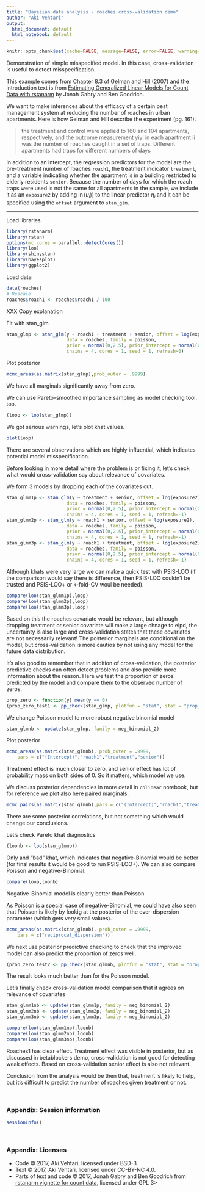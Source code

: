```yaml
---
title: "Bayesian data analysis - roaches cross-validation demo"
author: "Aki Vehtari"
output:
  html_document: default
  html_notebook: default
---
```


```r
knitr::opts_chunk$set(cache=FALSE, message=FALSE, error=FALSE, warning=FALSE, comment=NA, out.width='95%')
```

Demonstration of simple misspecified model. In this case, cross-validation
is useful to detect misspecification.

This example comes from Chapter 8.3 of [Gelman and Hill (2007)](http://www.stat.columbia.edu/~gelman/arm/) and the introduction text is from [Estimating Generalized Linear Models for Count Data with rstanarm](https://cran.r-project.org/web/packages/rstanarm/vignettes/count.html) by Jonah Gabry and Ben Goodrich.

We want to make inferences about the efficacy of a certain pest management system at reducing the number of roaches in urban apartments. Here is how Gelman and Hill describe the experiment (pg. 161):

> the treatment and control were applied to 160 and 104 apartments, respectively, and the outcome measurement yiyi in each apartment ii was the number of roaches caught in a set of traps. Different apartments had traps for different numbers of days

In addition to an intercept, the regression predictors for the model are the pre-treatment number of roaches `roach1`, the treatment indicator `treatment`, and a variable indicating whether the apartment is in a building restricted to elderly residents `senior`. Because the number of days for which the roach traps were used is not the same for all apartments in the sample, we include it as an `exposure2` by adding $\ln(u_i)$) to the linear predictor $\eta_i$ and it can be specified using the `offset` argument to `stan_glm`.

___

Load libraries

```r
library(rstanarm)
library(rstan)
options(mc.cores = parallel::detectCores())
library(loo)
library(shinystan)
library(bayesplot)
library(ggplot2)
```

Load data
```r
data(roaches)
# Rescale
roaches$roach1 <- roaches$roach1 / 100
```

XXX
Copy explanation

Fit with stan_glm
```r
stan_glmp <- stan_glm(y ~ roach1 + treatment + senior, offset = log(exposure2),
                      data = roaches, family = poisson, 
                      prior = normal(0,2.5), prior_intercept = normal(0,5),
                      chains = 4, cores = 1, seed = 1, refresh=0)
```

Plot posterior
```r
mcmc_areas(as.matrix(stan_glmp),prob_outer = .9999)
```
We have all marginals significantly away from zero.

We can use Pareto-smoothed importance sampling as model checking tool, too.
```r
(loop <- loo(stan_glmp))
```
We got serious warnings, let's plot khat values.
```r
plot(loop)
```
There are several observations which are highly influential, which
indicates potential model misspecification.

Before looking in more detail where the problem is or fixing it, let's check what would cross-validation say about relevance of covariates.

We form 3 models by dropping each of the covariates out.
```r
stan_glmm1p <- stan_glm(y ~ treatment + senior, offset = log(exposure2),
                      data = roaches, family = poisson, 
                      prior = normal(0,2.5), prior_intercept = normal(0,5),
                      chains = 4, cores = 1, seed = 1, refresh=-1)
stan_glmm2p <- stan_glm(y ~ roach1 + senior, offset = log(exposure2),
                      data = roaches, family = poisson, 
                      prior = normal(0,2.5), prior_intercept = normal(0,5),
                      chains = 4, cores = 1, seed = 1, refresh=-1)
stan_glmm3p <- stan_glm(y ~ roach1 + treatment, offset = log(exposure2),
                      data = roaches, family = poisson, 
                      prior = normal(0,2.5), prior_intercept = normal(0,5),
                      chains = 4, cores = 1, seed = 1, refresh=-1)
```

Although khats were very large we can make a quick test with PSIS-LOO (if the comparison would say there is difference, then PSIS-LOO couldn't be trusted and PSIS-LOO+ or k-fold-CV woul be needed).
```r
compare(loo(stan_glmm1p),loop)
compare(loo(stan_glmm2p),loop)
compare(loo(stan_glmm3p),loop)
```
Based on this the roaches covariate would be relevant, but although dropping treatment or senior covariate will make a large chnage to elpd, the uncertainty is also large and cross-validation states that these covariates are not necessarily relevant! The posterior marginals are conditional on the model, but cross-validation is more cautios by not using any model for the future data distribution.

It's also good to remember that in addition of cross-validation, the posterior predictive checks can often detect problems and also provide more information about the reason. Here we test the proportion of zeros predicted by the model and compare them to the observed number of zeros.
```r
prop_zero <- function(y) mean(y == 0)
(prop_zero_test1 <- pp_check(stan_glmp, plotfun = "stat", stat = "prop_zero"))
```

We change Poisson model to more robust negative binomial model
```r
stan_glmnb <- update(stan_glmp, family = neg_binomial_2)
```

Plot posterior
```r
mcmc_areas(as.matrix(stan_glmnb), prob_outer = .9999,
    pars = c("(Intercept)","roach1","treatment","senior"))
```
Treatment effect is much closer to zero, and senior effect has lot of probability mass on both sides of 0. So it matters, which model we use.

We discuss posterior dependencies in more detail in `colinear` notebook, but for reference we plot also here paired marginals.
```r
mcmc_pairs(as.matrix(stan_glmnb),pars = c("(Intercept)","roach1","treatment","senior"))
```
There are some posterior correlations, but not something which would change our conclusions.

Let's check Pareto khat diagnostics
```r
(loonb <- loo(stan_glmnb))
```
Only and "bad" khat, which indicates that negative-Binomial would be
better (for final results it would be good to run PSIS-LOO+). We can also compare Poisson and negative-Binomial.
```r
compare(loop,loonb)
```
Negative-Binomial model is clearly better than Poisson.

As Poisson is a special case of negative-Binomial, we could have also seen that Poisson is likely by lookig at the posterior of the over-dispersion parameter (which gets very small values).
```r
mcmc_areas(as.matrix(stan_glmnb), prob_outer = .9999,
    pars = c("reciprocal_dispersion"))
```

We next use posterior predictive checking to check that the improved model can also predict the proportion of zeros well.
```r
(prop_zero_test2 <- pp_check(stan_glmnb, plotfun = "stat", stat = "prop_zero"))
```
The result looks much better than for the Poisson model.


Let's finally check cross-validation model comparison that it agrees on relevance of covariates
```r
stan_glmm1nb <- update(stan_glmm1p, family = neg_binomial_2)
stan_glmm2nb <- update(stan_glmm2p, family = neg_binomial_2)
stan_glmm3nb <- update(stan_glmm3p, family = neg_binomial_2)
```

```r
compare(loo(stan_glmm1nb),loonb)
compare(loo(stan_glmm2nb),loonb)
compare(loo(stan_glmm3nb),loonb)
```
Roaches1 has clear effect. Treatment effect was visible in posterior, but as discussed in betablockers demo, cross-validation is not good for detecting weak effects. Based on cross-validation senior effect is also not relevant.

Conclusion from the analysis would be then that, treatment is likely to help, but it's difficult to predict the number of roaches given treatment or not.


<br />


### Appendix: Session information

```r
sessionInfo()
```

<br />

### Appendix: Licenses

* Code &copy; 2017, Aki Vehtari, licensed under BSD-3.
* Text &copy; 2017, Aki Vehtari, licensed under CC-BY-NC 4.0.
* Parts of text and code &copy; 2017, Jonah Gabry and Ben Goodrich from [rstanarm vignette for count data](https://cran.r-project.org/web/packages/rstanarm/vignettes/count.html), licensed under GPL 3>
